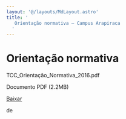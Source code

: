 ```yaml
---
layout: '@/layouts/MdLayout.astro'
title: '
   Orientação normativa — Campus Arapiraca
  '
---
```




Orientação normativa
====================












 TCC\_Orientação\_Normativa\_2016.pdf
   

 Documento PDF
 (2.2MB)
 

[Baixar](https://arapiraca.ufal.br/graduacao/ciencia-da-computacao/documentos/tcc/tcc_orientacao_normativa_2016.pdf/%40%40download/file/TCC_Orientac%CC%A7a%CC%83o_Normativa_2016.pdf) 



























 de
 

















